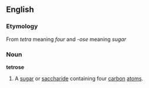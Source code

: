 ==English==
===Etymology===
From ''tetra'' meaning ''four'' and ''-ose'' meaning ''sugar'' 
===Noun===
{{wikipedia}}
''' tetrose '''
#{{chemistry}} A [[sugar]] or [[saccharide]] containing four [[carbon]] [[atom]]s.